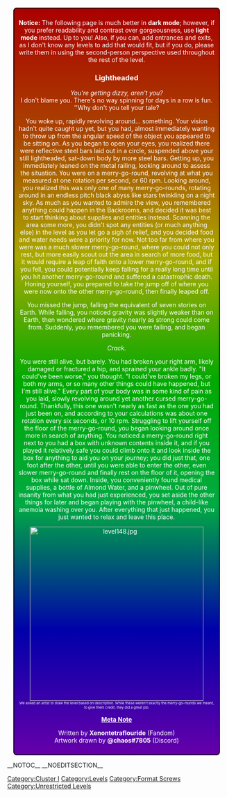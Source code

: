 {{Class 2e}}
<div style="background: linear-gradient(180deg, #aa0000, #aa4400, #aaaa00, #00aa00, #00aa44, #0000aa, #6600aa); color: #fff; border: 2px solid #000; border-radius: 7.5px; text-align: center; padding: 10px; margin: 1em; animation: slide2 120s linear infinite;">'''Notice:''' The following page is much better in '''dark mode'''; however, if you prefer readability and contrast over gorgeousness, use '''light mode''' instead. Up to you! Also, if you can, add entrances and exits, as I don't know any levels to add that would fit, but if you do, please write them in using the second-person perspective used throughout the rest of the level.

===Lightheaded===
''You're getting dizzy, aren't you?<br>
''I don't blame you. There's no way spinning for days in a row is fun.<br>
''Why don't you tell your tale?

You woke up, rapidly revolving around... something. Your vision hadn't quite caught up yet, but you had, almost immediately wanting to throw up from the angular speed of the object you appeared to be sitting on. As you began to open your eyes, you realized there were reflective steel bars laid out in a circle, suspended above your still lightheaded, sat-down body by more steel bars. Getting up, you immediately leaned on the metal railing, looking around to assess the situation. You were on a merry-go-round, revolving at what you measured at one rotation per second, or 60 rpm. Looking around, you realized this was only one of many merry-go-rounds, rotating around in an endless pitch black abyss like stars twinkling on a night sky. As much as you wanted to admire the view, you remembered anything could happen in the Backrooms, and decided it was best to start thinking about supplies and entities instead. Scanning the area some more, you didn't spot any entities (or much anything else) in the level as you let go a sigh of relief, and you decided food and water needs were a priority for now. Not too far from where you were was a much slower merry-go-round, where you could not only rest, but more easily scout out the area in search of more food, but it would require a leap of faith onto a lower merry-go-round, and if you fell, you could potentially keep falling for a really long time until you hit another merry-go-round and suffered a catastrophic death. Honing yourself, you prepared to take the jump off of where you were now onto the other merry-go-round, then finally leaped off.

You missed the jump, falling the equivalent of seven stories on Earth. While falling, you noticed gravity was slightly weaker than on Earth, then wondered where gravity nearly as strong could come from. Suddenly, you remembered you were falling, and began panicking.

''Crack.''

You were still alive, but barely. You had broken your right arm, likely damaged or fractured a hip, and sprained your ankle badly. "It could've been worse," you thought. "I could've broken my legs, or both my arms, or so many other things could have happened, but I'm still alive." Every part of your body was in some kind of pain as you laid, slowly revolving around yet another cursed merry-go-round. Thankfully, this one wasn't nearly as fast as the one you had just been on, and according to your calculations was about one rotation every six seconds, or 10 rpm. Struggling to lift yourself off the floor of the merry-go-round, you began looking around once more in search of anything. You noticed a merry-go-round right next to you had a box with unknown contents inside it, and if you played it relatively safe you could climb onto it and look inside the box for anything to aid you on your journey; you did just that, one foot after the other, until you were able to enter the other, even slower merry-go-round and finally rest on the floor of it, opening the box while sat down. Inside, you conveniently found medical supplies, a bottle of Almond Water, and a pinwheel. Out of pure insanity from what you had just experienced, you set aside the other things for later and began playing with the pinwheel, a child-like anemoia washing over you. After everything that just happened, you just wanted to relax and leave this place.

[[File:level148.jpg|400px]]<br>
<span style="font-size: 8px;">We asked an artist to draw the level based on description. While these weren't exactly the merry-go-rounds we meant, to give them credit, they did a great job.</span>
<div class="mw-customtoggle-meta">'''<u>Meta Note</u>'''</div><div class="mw-collapsible mw-collapsed" id="mw-customcollapsible-meta">
Written by '''Xenontetraflouride''' (Fandom)<br>
Artwork drawn by '''@chaos#7805''' (Discord)
</div>
</div>
{{DISPLAYTITLE: Unending Vertigo}}
__NOTOC__ __NOEDITSECTION__
[[Category:Cluster I]]
[[Category:Levels]]
[[Category:Format Screws]]
[[Category:Unrestricted Levels]]
